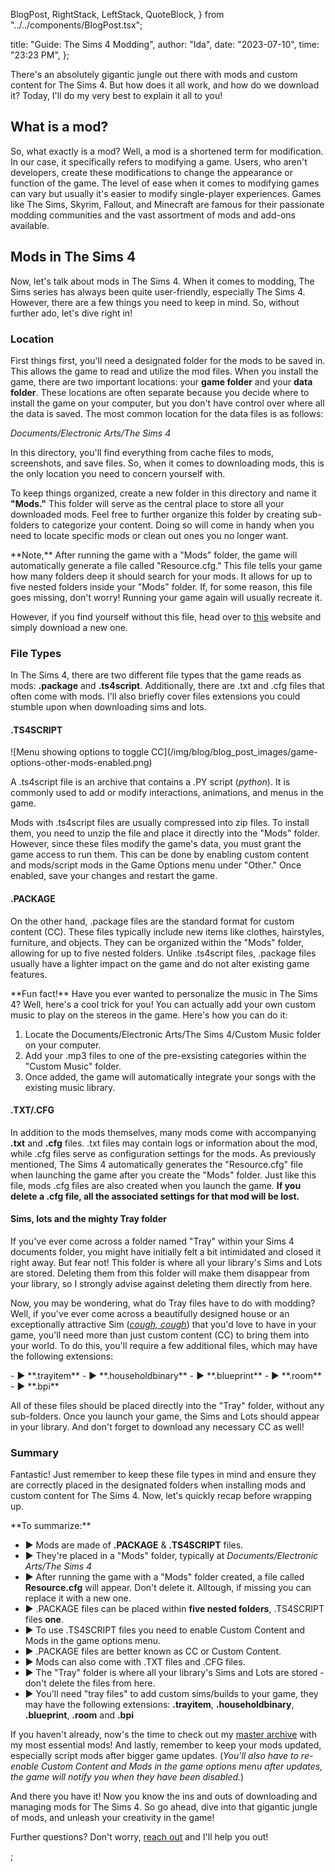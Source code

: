  BlogPost,
  RightStack,
  LeftStack,
  QuoteBlock,
} from "../../components/BlogPost.tsx";

  title: "Guide: The Sims 4 Modding",
  author: "Ida",
  date: "2023-07-10",
  time: "23:23 PM",
};

There's an absolutely gigantic jungle out there with mods and custom content for The Sims 4. But how does it all work, and how do we download it? Today, I'll do my very best to explain
it all to you!

## What is a mod?

So, what exactly is a mod? Well, a mod is a shortened term for modification. In our case, it specifically refers to modifying a game. Users, who aren't developers, create these modifications
to change the appearance or function of the game. The level of ease when it comes to modifying games can vary but usually it's easier to modify single-player experiences. Games like The Sims,
Skyrim, Fallout, and Minecraft are famous for their passionate modding communities and the vast assortment of mods and add-ons available.

## Mods in The Sims 4

Now, let's talk about mods in The Sims 4. When it comes to modding, The Sims series has always been quite user-friendly, especially The Sims 4. However, there are a few things you need to
keep in mind. So, without further ado, let's dive right in!

### Location

First things first, you'll need a designated folder for the mods to be saved in. This allows the game to read and
utilize the mod files. When you install the game, there are two important locations: your **game folder** and your **data folder**. These locations are often separate because you decide where to
install the game on your computer, but you don't have control over where all the data is saved. The most common location for the data files is as follows:

_Documents/​Electronic Arts/​The Sims 4_

In this directory, you'll find everything from cache files to mods, screenshots, and save files. So, when it comes to downloading mods, this is the only location you need to concern yourself
with.

To keep things organized, create a new folder in this directory and name it **"Mods."** This folder will serve as the central place to store all your downloaded mods. Feel free to further organize
this folder by creating sub-folders to categorize your content. Doing so will come in handy when you need to locate specific mods or clean out ones you no longer want.

<QuoteBlock>
  **Note,** After running the game with a "Mods" folder, the game will
  automatically generate a file called "Resource.cfg." This file tells your game
  how many folders deep it should search for your mods. It allows for up to five
  nested folders inside your "Mods" folder. If, for some reason, this file goes
  missing, don't worry! Running your game again will usually recreate it.
</QuoteBlock>

However, if you find yourself without this file, head over to [this](https://help.thesimsresource.com/article/37-the-sims-4-resource-cfg-file) website and simply download a new one.

### File Types

In The Sims 4, there are two different file types that the game reads as mods: **.package** and **.ts4script**. Additionally, there are .txt and .cfg files that often come with mods. I'll also
briefly cover files extensions you could stumble upon when downloading sims and lots.

#### .TS4SCRIPT

<LeftStack masterWidth="45%">
![Menu showing options to toggle CC](/img/blog/blog_post_images/game-options-other-mods-enabled.png)

A .ts4script file is an archive that contains a .PY script (_python_). It is commonly used to add or modify interactions, animations, and menus in the game.

Mods with .ts4script files are usually compressed into zip files. To install them, you need to unzip the file and place it directly into the "Mods" folder. However, since these files modify
the game's data, you must grant the game access to run them. This can be done by enabling custom content and mods/script mods in the Game Options menu under "Other." Once enabled, save your
changes and restart the game.

</LeftStack>

#### .PACKAGE

On the other hand, .package files are the standard format for custom content (CC). These files typically include new items like clothes, hairstyles, furniture, and objects. They can be
organized within the "Mods" folder, allowing for up to five nested folders. Unlike .ts4script files, .package files usually have a lighter impact on the game and do not alter existing game
features.

<QuoteBlock>
**Fun fact!** Have you ever wanted to personalize the music in The Sims 4? Well, here's a cool trick for you! You can actually add your own custom music to play on the stereos in the game. 
Here's how you can do it:

1. Locate the Documents/​Electronic Arts/​The Sims 4/Custom Music folder on your computer.
2. Add your .mp3 files to one of the pre-exsisting categories within the "Custom Music" folder.
3. Once added, the game will automatically integrate your songs with the existing music library.
</QuoteBlock>

#### .TXT/.CFG

In addition to the mods themselves, many mods come with accompanying **.txt** and **.cfg** files. .txt files may contain logs or information about the mod, while .cfg files serve as configuration
settings for the mods. As previously mentioned, The Sims 4 automatically generates the "Resource.cfg" file when launching the game after you create the "Mods" folder. Just like this file, mods
.cfg files are also created when you launch the game. **If you delete a .cfg file, all the associated settings for that mod will be lost.**

#### Sims, lots and the mighty Tray folder

If you've ever come across a folder named "Tray" within your Sims 4 documents folder, you might have initially felt a bit intimidated and closed it right away. But fear not! This folder is
where all your library's Sims and Lots are stored. Deleting them from this folder will make them disappear from your library, so I strongly advise against deleting them directly from here.

Now, you may be wondering, what do Tray files have to do with modding? Well, if you've ever come across a beautifully designed house or an exceptionally attractive Sim
(_[cough, cough](https://www.reddit.com/r/Sims4/comments/11e95e6/goth_family_remake/)_) that you'd love to have in your game, you'll need more than just custom content (CC) to bring them into
your world. To do this, you'll require a few additional files, which may have the following extensions:

<QuoteBlock>
  - ► **.trayitem** - ► **.householdbinary** - ► **.blueprint** - ► **.room** -
  ► **.bpi**
</QuoteBlock>

All of these files should be placed directly into the "Tray" folder, without any sub-folders. Once you launch your game, the Sims and Lots should appear in your library. And don't forget
to download any necessary CC as well!

### Summary

Fantastic! Just remember to keep these file types in mind and ensure they are correctly placed in the designated folders when installing mods and custom content for The Sims 4. Now,
let's quickly recap before wrapping up.

<QuoteBlock>
**To summarize:**

- ► Mods are made of **.PACKAGE** & **.TS4SCRIPT** files.
- ► They're placed in a "Mods" folder, typically at _Documents/​Electronic Arts/​The Sims 4_
- ► After running the game with a "Mods" folder created, a file called **Resource.cfg** will appear. Don't delete it. Alltough, if missing you can replace it with a new one.
- ► .PACKAGE files can be placed within **five nested folders**, .TS4SCRIPT files **one**.
- ► To use .TS4SCRIPT files you need to enable Custom Content and Mods in the game options menu.
- ► .PACKAGE files are better known as CC or Custom Content.
- ► Mods can also come with .TXT files and .CFG files.
- ► The "Tray" folder is where all your library's Sims and Lots are stored - don't delete the files from here.
- ► You'll need "tray files" to add custom sims/builds to your game, they may have the following extensions: **.trayitem**, **.householdbinary**, **.blueprint**, **.room** and **.bpi**

</QuoteBlock>

If you haven't already, now's the time to check out my [master archive](/blog_posts/master_archive_sims_4_mods) with my most essential mods! And lastly, remember to keep your mods updated,
especially script mods after bigger game updates. (_You'll also have to re-enable Custom Content and Mods in the game options menu after updates, the game will notify you when they have been
disabled._)

And there you have it! Now you know the ins and outs of downloading and managing mods for The Sims 4. So go ahead, dive into that gigantic jungle of mods, and unleash your creativity in
the game!

Further questions? Don't worry, [reach out](/contact) and I'll help you out!


;
